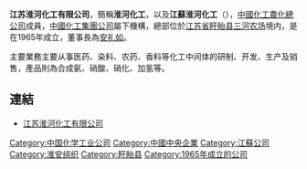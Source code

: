 '''江苏淮河化工有限公司'''，簡稱'''淮河化工'''，以及'''江蘇淮河化工'''（'''{{lang-en|Jiangsu Huaihe Chemicals Company Limited}}'''），[[中國化工農化總公司|中國化工農化總公司]]成員，[[中國化工集團公司|中國化工集團公司]]屬下機構，總部位於[[江苏省|江苏省]][[盱眙县|盱眙县]][[三河农场|三河农场]]境内，是在1965年成立，董事長為[[安礼如|安礼如]]。

主要業務主要从事医药、染料、农药、香料等化工中间体的研制、开发、生产及销售，產品則為合成氨、硝酸、硝化、加氢等。

== 連結 ==
*[https://web.archive.org/web/20120711073733/http://www.hhchem.com/ 江苏淮河化工有限公司]

[[Category:中国化学工业公司|Category:中国化学工业公司]]
[[Category:中國中央企業|Category:中國中央企業]]
[[Category:江蘇公司|Category:江蘇公司]]
[[Category:淮安组织|Category:淮安组织]]
[[Category:盱眙县|Category:盱眙县]]
[[Category:1965年成立的公司|Category:1965年成立的公司]]